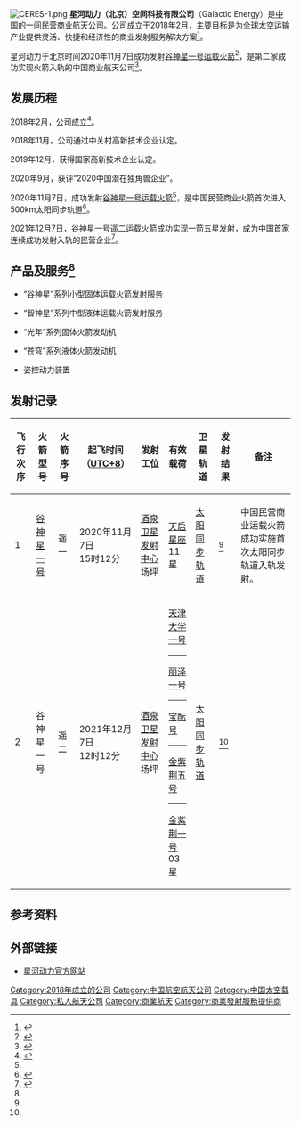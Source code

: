 {{Prose|time=2021-01-06T04:04:09+00:00}}
{{Infobox company
| name = 星河动力（北京）空间科技有限公司
| company_name_en = Galactic Energy (Beijing) Space Technology Co., LTD.
| logo = [[File:GalacticEnergy_logo.png|230px]]
| logo_size = 150
| type = 有限公司
| local_code_name = CN
| foundation = {{Start date and age|2018|02}}
| location = 北京市亦庄中航技广场D座1301
| founder = 刘百奇 夏东坤
| industry = 商业航天
| homepage = {{URL|www.galactic-energy.cn}}
| slogan = 让太空资源融入生活
}}
[[File:CERES-1.png|thumb]]
'''星河动力（北京）空间科技有限公司'''（Galactic Energy）是[[中华人民共和国|中国]]的一间民营商业航天公司。公司成立于2018年2月，主要目标是为全球太空运输产业提供灵活、快捷和经济性的商业发射服务解决方案<ref name="officialweb">{{cite web |title=星河动力 |url=http://www.galactic-energy.cn |website=星河动力官方网站 |access-date=2021-01-02 |archive-date=2021-02-27 |archive-url=https://web.archive.org/web/20210227221719/http://www.galactic-energy.cn/ |dead-url=no }}</ref>。

星河动力于北京时间2020年11月7日成功发射[[谷神星一号运载火箭|谷神星一号运载火箭]]<ref name="maidenflightnews">{{cite news |author=李国利、朱霄雄 |title=谷神星一号商业运载火箭首飞成功 搭载发射天启星座十一星 |publisher=新华网 |date=2020-11-07 |language=zh-cn |url=http://www.xinhuanet.com/2020-11/07/c_1126710425.htm |accessdate=2020-11-07 |archive-date=2021-11-28 |archive-url=https://web.archive.org/web/20211128094107/http://www.xinhuanet.com/2020-11/07/c_1126710425.htm |dead-url=no }}</ref>，是第二家成功实现火箭入轨的中国商业航天公司<ref>{{cite web |title=<nowiki>商业航天企业展现中国力量|2020 T-EDGE全球创新大会</nowiki> |url=https://i.ifeng.com/c/82Nh9WQ6TuZ | website=凤凰网}}</ref>。

== 发展历程 ==
2018年2月，公司成立<ref name="history">{{cite web |title=关于我们 |url=http://www.galactic-energy.cn/index.php/List/cid/10 | website=星河动力官方网站}}</ref>。

2018年11月，公司通过中关村高新技术企业认定。

2019年12月，获得国家高新技术企业认定。

2020年9月，获评“2020中国潜在独角兽企业”。

2020年11月7日，成功发射[[谷神星一号运载火箭|谷神星一号运载火箭]]<ref name="maidenflightnews"></ref>，是中国民营商业火箭首次进入500km太阳同步轨道<ref name="maidenflight">{{cite web |title=星河动力“谷神星一号”商业运载火箭入轨首飞圆满成功 |url=http://www.galactic-energy.cn/index.php/Show/cid/11/aid/94 |website=星河动力官方网站 |access-date=2021-01-02 |archive-date=2021-01-23 |archive-url=https://web.archive.org/web/20210123193604/http://galactic-energy.cn/index.php/Show/cid/11/aid/94 |dead-url=no }}</ref>。

2021年12月7日，谷神星一号遥二运载火箭成功实现一箭五星发射，成为中国首家连续成功发射入轨的民营企业<ref name=Y2>{{cite news |author=徐毅、奉青玲 |title=谷神星一号遥二运载火箭成功发射 |publisher=新华网 |date=2021-12-07 |language=zh-cn |url=http://www.news.cn/2021-12/07/c_1128139249.htm |accessdate=2021-12-07 |archive-date=2021-12-07 |archive-url=https://web.archive.org/web/20211207045302/http://www.news.cn/2021-12/07/c_1128139249.htm |dead-url=no }}</ref>。

== 产品及服务<ref name="history"></ref> ==
*“谷神星”系列小型固体运载火箭发射服务

*“智神星”系列中型液体运载火箭发射服务

*“光年”系列固体火箭发动机

*“苍穹”系列液体火箭发动机

* 姿控动力装置

== 发射记录 ==
{| class="wikitable" style="text-align: center"
|-
! 飞行次序
! 火箭型号
! 火箭序号
! 起飞时间（[[UTC+8|UTC+8]]）
! 发射工位
! 有效载荷
! 卫星轨道
! 发射结果
! 备注
|-
|1
|[[谷神星一号|谷神星一号]]
|遥一
|2020年11月7日<br/>15时12分
|[[酒泉卫星发射中心|酒泉卫星发射中心]]场坪
|[[天启星座|天启星座]]11星
|[[太阳同步轨道|太阳同步轨道]]
|{{yes|成功}}<ref name="maidenflightnews"></ref>
|中国民营商业运载火箭成功实施首次太阳同步轨道入轨发射。
|-
|2
|谷神星一号
|遥二
|2021年12月7日<br />12时12分
|[[酒泉卫星发射中心|酒泉卫星发射中心]]场坪
|[[天津大学一号|天津大学一号]]<hr>[[丽泽一号|丽泽一号]]<hr>[[宝酝号|宝酝号]]<hr>[[金紫荆五号|金紫荆五号]]<hr>[[金紫荆一号|金紫荆一号]]03星
|[[太阳同步轨道|太阳同步轨道]]
|{{yes|成功}}<ref name=Y2/>
|

<!--统计-->
|-
|colspan="9" style="padding: 0px" |{{Completion|成功率：|<!--成功次数-->2|<!--失败次数-->0|<!--发射次数-->2}}
|}

== 参考资料 ==
{{Reflist}}

== 外部链接 ==
*[http://www.galactic-energy.cn 星河动力官方网站] {{Wayback|url=http://www.galactic-energy.cn/ |date=20210227221719 }}

{{中国发射载具}}
{{中华人民共和国航天}}
{{Orbital launch systems}}

{{DEFAULTSORT:Galactic Energy}}
[[Category:2018年成立的公司|Category:2018年成立的公司]]
[[Category:中国航空航天公司|Category:中国航空航天公司]]
[[Category:中国太空载具|Category:中国太空载具]]
[[Category:私人航天公司|Category:私人航天公司]]
[[Category:商業航天|Category:商業航天]]
[[Category:商業發射服務提供商|Category:商業發射服務提供商]]